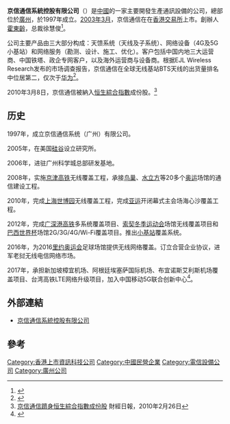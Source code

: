 {{newsrelease|time=2019-10-26}}
{{Infobox company
| name = 京信通信系统控股有限公司
| name_en = Comba Telecom Systems Holdings Ltd.
| traded_as = 02342
| foundation = {{PRC}}[[广州市|广州市]]（{{Start date|1997}}）
| location = [[广东省|广东省]][[广州市|广州市]]科学城神州路10号
| area_served = 全球
| key_people = 霍东龄（董事会主席）<br>徐慧俊（总裁）
| industry = 电信通讯
| products = 基站设备、天线
| num_employees = 7000名员工（2018年）
| homepage = {{URL|http://www.comba.com.cn}}
| logo = 京信通信企业logo.png
}}

'''京信通信系統控股有限公司'''（{{hkex|2342}}）是[[中國|中國]]的一家主要開發生產通訊設備的公司，總部位於[[廣州|廣州]]，於1997年成立。[[2003年3月|2003年3月]]，京信通信在在[[香港交易所|香港交易所]]上市。創辦人[[霍東齡|霍東齡]]，总裁徐慧俊<ref>{{Cite web|url=https://finance.sina.com.cn/stock/hkstock/ggscyd/2018-12-07/doc-ihprknvt6290161.shtml|title=中兴原执行副总裁徐慧俊出任京信通信(02342.HK)总裁|accessdate=2019-01-16|date=2018-12-07|last=格隆汇|work=finance.sina.com.cn|archive-date=2019-06-05|archive-url=https://web.archive.org/web/20190605133031/http://finance.sina.com.cn/stock/hkstock/ggscyd/2018-12-07/doc-ihprknvt6290161.shtml|dead-url=no}}</ref>。

公司主要产品由三大部分构成：天馈系统（天线及子系统）、网络设备（4G及5G小基站）和网络服务（勘测、设计、施工、优化）。客户包括中国内地三大运营商、中国铁塔、政企专网客户，以及海外运营商与设备商。根据EJL Wireless Research发布的市场调查报告，京信通信在全球无线基站BTS天线的出货量排名中位居第二，仅次于[[华为|华为]]<ref>{{Cite web|title=July 2018 – Press Releases & News – EJL Wireless Research|url=http://ejlwireless.com/news/2018/07/|accessdate=2019-01-24|language=en-US|archive-date=2019-12-29|archive-url=https://web.archive.org/web/20191229133407/http://ejlwireless.com/news/2018/07/|dead-url=no}}</ref>。

2010年3月8日，京信通信被納入[[恒生綜合指數|恒生綜合指數]]成份股。<ref>[http://www.businesstimes.com.hk/a-20100226-58220/201002260010 京信通信躋身恒生綜合指數成份股] {{Wayback|url=http://www.businesstimes.com.hk/a-20100226-58220/201002260010 |date=20160304174447 }} 財經日報，2010年2月26日</ref>

== 历史 ==
1997年，成立京信通信系统（广州）有限公司。

2005年，在美国[[硅谷|硅谷]]设立研究所。

2006年，进驻广州科学城总部研发基地。

2008年，实施[[京津城际铁路|京津高铁]]无线覆盖工程，承接[[国家体育场_(北京)|鸟巢]]、[[国家游泳中心|水立方]]等20多个[[奥林匹克运动会|奥运]]场馆的通信建设工程。

2010年，完成[[上海世博会博物馆|上海世博园]]无线覆盖工程，完成[[亚洲运动会|亚运]]开闭幕式主会场海心沙覆盖工程。

2012年，完成[[廣深港高速鐵路|广深港高铁]]多系统覆盖项目、[[2014年冬季奥林匹克运动会|索契冬季运动会]]场馆无线覆盖项目和[[巴西世界杯|巴西世界杯]]场馆2G/3G/4G/Wi-Fi覆盖项目。推出[[小型基地台|小基站]]覆盖系统。

2016年，为2016[[2016年夏季奧林匹克運動會|里约奥运会]]足球场馆提供无线网络覆盖。订立合营企业协议，进军老挝无线电信网络市场。

2017年，承担新加坡樟宜机场、阿根廷埃塞萨国际机场、布宜诺斯艾利斯机场覆盖项目、台湾高铁LTE网络升级项目，加入中国移动5G联合创新中心<ref>{{Cite web|url=https://fiber.ofweek.com/2017-09/ART-210001-8420-30165372.html|title=京信通信中标电信集采项目 成为移动5G联合创新中心合作伙伴|accessdate=2019-01-18|date=2017-09-08|last=OFweek维科网|work=fiber.ofweek.com|archive-date=2019-06-07|archive-url=https://web.archive.org/web/20190607142853/https://fiber.ofweek.com/2017-09/ART-210001-8420-30165372.html|dead-url=no}}</ref>。

==外部連結==
*[http://www.comba.com.cn/ 京信通信系統控股有限公司] {{Wayback|url=http://www.comba.com.cn/ |date=20200909174844 }}

==參考==
{{reflist}}

[[Category:香港上市資訊科技公司|Category:香港上市資訊科技公司]]
[[Category:中國民營企業|Category:中國民營企業]]
[[Category:電信設備公司|Category:電信設備公司]]
[[Category:廣州公司|Category:廣州公司]]